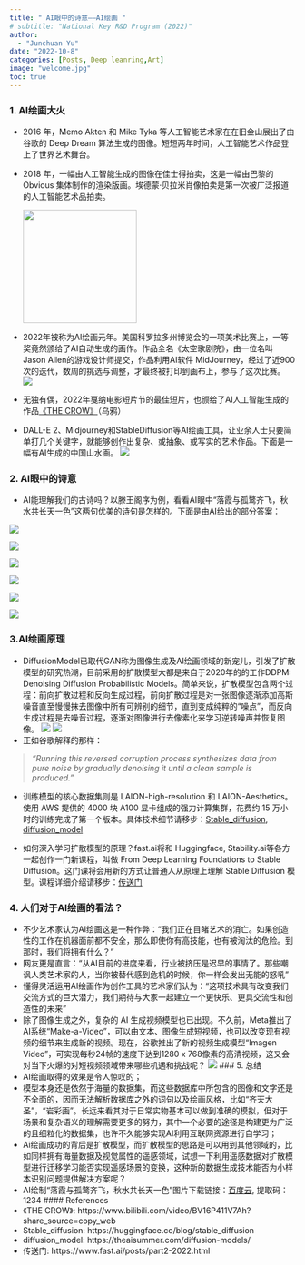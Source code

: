 ```yaml
---
title: " AI眼中的诗意——AI绘画 "
# subtitle: "National Key R&D Program (2022)"
author: 
  - "Junchuan Yu"
date: "2022-10-8"
categories: [Posts, Deep leanring,Art]
image: "welcome.jpg"
toc: true
---
```



### 1. AI绘画大火

  * 2016 年，Memo Akten 和 Mike Tyka 等人工智能艺术家在在旧金山展出了由谷歌的 Deep Dream 算法生成的图像。短短两年时间，人工智能艺术作品登上了世界艺术舞台。
  * 2018 年，一幅由人工智能生成的图像在佳士得拍卖，这是一幅由巴黎的 Obvious 集体制作的渲染版画。埃德蒙·贝拉米肖像拍卖是第一次被广泛报道的人工智能艺术品拍卖。
<div align=center>
<img src="https://dunazo.oss-cn-beijing.aliyuncs.com/AI-generated-Portrait-of-Edmond-de-Belamy-Christies-Auction-1.jpg" width="200" />
</div>

  * 2022年被称为AI绘画元年。美国科罗拉多州博览会的一项美术比赛上，一等奖竟然颁给了AI自动生成的画作。作品全名《太空歌剧院》，由一位名叫Jason Allen的游戏设计师提交，作品利用AI软件 MidJourney，经过了近900次的迭代，数周的挑选与调整，才最终被打印到画布上，参与了这次比赛。
 ![](https://dunazo.oss-cn-beijing.aliyuncs.com/未标题-1.jpg)

  * 无独有偶，2022年戛纳电影短片节的最佳短片，也颁给了AI人工智能生成的作品[《THE CROW》](https://www.bilibili.com/video/BV16P411V7Ah?share_source=copy_web)（乌鸦）
  * DALL-E 2、Midjourney和StableDiffusion等AI绘画工具，让业余人士只要简单打几个关键字，就能够创作出复杂、或抽象、或写实的艺术作品。下面是一幅有AI生成的中国山水画。
 ![](https://dunazo.oss-cn-beijing.aliyuncs.com/00019-100_k_lms_2166082128_0.00.png)
 
### 2. AI眼中的诗意

  * AI能理解我们的古诗吗？以滕王阁序为例，看看AI眼中“落霞与孤鹜齐飞，秋水共长天一色”这两句优美的诗句是怎样的。下面是由AI给出的部分答案：

![](https://dunazo.oss-cn-beijing.aliyuncs.com/00124-100_k_lms_3488705210_0.00.png)

![](https://dunazo.oss-cn-beijing.aliyuncs.com/00004-100_k_lms_193703582_0.00.png)

![](https://dunazo.oss-cn-beijing.aliyuncs.com/00019-100_k_lms_193703597_0.00.png)

![](https://dunazo.oss-cn-beijing.aliyuncs.com/00015-100_k_lms_193703593_0.00.png)

![](https://dunazo.oss-cn-beijing.aliyuncs.com/00006-100_k_lms_193703584_0.00.png)

![](https://dunazo.oss-cn-beijing.aliyuncs.com/00016-100_k_lms_193703594_0.00.png)

### 3.AI绘画原理

  * DiffusionModel已取代GAN称为图像生成及AI绘画领域的新宠儿，引发了扩散模型的研究热潮，目前采用的扩散模型大都是来自于2020年的的工作DDPM: Denoising Diffusion Probabilistic Models。简单来说，扩散模型包含两个过程：前向扩散过程和反向生成过程，前向扩散过程是对一张图像逐渐添加高斯噪音直至慢慢抹去图像中所有可辨别的细节，直到变成纯粹的“噪点”，而反向生成过程是去噪音过程，逐渐对图像进行去像素化来学习逆转噪声并恢复图像。
  ![](https://dunazo.oss-cn-beijing.aliyuncs.com/Fbd0tbTVQAEzxiD.png)
![](https://dunazo.oss-cn-beijing.aliyuncs.com/0_skKuTLsmFFyoESZ2.png)
* 正如谷歌解释的那样：

> *“Running this reversed corruption process synthesizes data from pure noise by gradually denoising it until a clean sample is produced.”*

  * 训练模型的核心数据集则是 LAION-high-resolution 和 LAION-Aesthetics。使用 AWS 提供的 4000 块 A100 显卡组成的强力计算集群，花费约 15 万小时的训练完成了第一个版本。具体技术细节请移步：[Stable_diffusion](https://huggingface.co/blog/stable_diffusion), [diffusion_model](https://theaisummer.com/diffusion-models/)

 * 如何深入学习扩散模型的原理？fast.ai将和 Huggingface, Stability.ai等各方一起创作一门新课程，叫做 From Deep Learning Foundations to Stable Diffusion。这门课将会用新的方式让普通人从原理上理解 Stable Diffusion 模型。课程详细介绍请移步：[传送门](https://www.fast.ai/posts/part2-2022.html)

### 4. 人们对于AI绘画的看法？

* 不少艺术家认为AI绘画这是一种作弊：“我们正在目睹艺术的消亡。如果创造性的工作在机器面前都不安全，那么即使你有高技能，也有被淘汰的危险。到那时，我们将拥有什么？”
* 网友更是直言：“从AI目前的进度来看，行业被挤压是迟早的事情了。那些嘲讽人类艺术家的人，当你被替代感到危机的时候，你一样会发出无能的怒吼”
* 懂得灵活运用AI绘画作为创作工具的艺术家们认为：“这项技术具有改变我们交流方式的巨大潜力，我们期待与大家一起建立一个更快乐、更具交流性和创造性的未来”
* 除了图像生成之外，复杂的 AI 生成视频模型也已出现。不久前，Meta推出了AI系统“Make-a-Video”，可以由文本、图像生成短视频，也可以改变现有视频的细节来生成新的视频。现在，谷歌推出了新的视频生成模型“Imagen Video”，可实现每秒24帧的速度下达到1280 x 768像素的高清视频，这又会对当下火爆的对短视频领域带来哪些机遇和挑战呢？
  ![](https://dunazo.oss-cn-beijing.aliyuncs.com/95e190b7ly1h6wrpiapm7g20jg09wnph.gif)
### 5. 总结
* AI绘画取得的效果是令人惊叹的；
* 模型本身还是依然于海量的数据集，而这些数据库中所包含的图像和文字还是不全面的，因而无法解析数据库之外的词句以及绘画风格，比如“齐天大圣”，“岩彩画”。长远来看其对于日常实物基本可以做到准确的模拟，但对于场景和复杂语义的理解需要更多的努力，其中一个必要的途径是构建更为广泛的且细粒化的数据集，也许不久能够实现AI利用互联网资源进行自学习；
* Ai绘画成功的背后是扩散模型，而扩散模型的思路是可以用到其他领域的，比如同样拥有海量数据及视觉属性的遥感领域，试想一下利用遥感数据对扩散模型进行迁移学习能否实现遥感场景的变换，这种新的数据生成技术能否为小样本识别问题提供解决方案呢？
* AI绘制“落霞与孤鹜齐飞，秋水共长天一色”图片下载链接：[百度云](https://pan.baidu.com/s/1J5YPgIPcU2GEXKdIdQIzOg), 提取码：1234 
#### References
* 《THE CROW》: https://www.bilibili.com/video/BV16P411V7Ah?share_source=copy_web
* Stable_diffusion: https://huggingface.co/blog/stable_diffusion
* diffusion_model: https://theaisummer.com/diffusion-models/
* 传送门: https://www.fast.ai/posts/part2-2022.html





